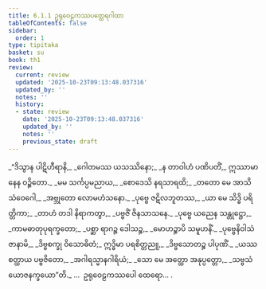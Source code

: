 ```yaml
---
title: 6.1.1 ဥရုဝေဠကဿပတ္ထေရဂါထာ
tableOfContents: false
sidebar:
  order: 1
type: tipitaka
basket: su
book: th1
review:
  current: review
  updated: '2025-10-23T09:13:48.037316'
  updated_by: ''
  notes: ''
  history:
  - state: review
    date: '2025-10-23T09:13:48.037316'
    updated_by: ''
    notes: ''
    previous_state: draft
---
```



<ReviewStatus review={frontmatter.review} showDetails={true} />

<HypothesisAnnotation frontmatter={frontmatter} />

<DynamicBreadcrumb />

<Division number="375" book="th1" e="ch" v="19" p="282">

<Paragraph number="643" type="verses" book="th1">
_“ဒိသွာန ပါဋိဟီရာနိ,_  
_ဂေါတမဿ ယသဿိနော;_  
_န တာဝါဟံ ပဏိပတိံ,_  
ဣဿာမာနေန ဝဉ္စိတော._  

</Paragraph>

</Division>
<Division number="376" book="th1" e="ch" v="19" p="282">

<Paragraph number="644" type="verses" book="th1">
_မမ သင်္ကပ္ပမညာယ,_  
_စောဒေသိ နရသာရထိ;_  
_တတော မေ အာသိ သံဝေဂေါ,_  
_အဗ္ဘုတော လောမဟံသနော._  

</Paragraph>

</Division>
<Division number="377" book="th1" e="ch" v="19" p="282">

<Paragraph number="645" type="verses" book="th1">
_ပုဗ္ဗေ ဇဋိလဘူတဿ,_  
_ယာ မေ သိဒ္ဓိ ပရိတ္တိကာ;_  
_တာဟံ တဒါ နိရာကတွာ,_  
_ပဗ္ဗဇိံ ဇိနသာသနေ._  

</Paragraph>

</Division>
<Division number="378" book="th1" e="ch" v="19" p="282">

<Paragraph number="646" type="verses" book="th1">
_ပုဗ္ဗေ ယညေန သန္တုဋ္ဌော,_  
_ကာမဓာတုပုရက္ခတော;_  
_ပစ္ဆာ ရာဂဉ္စ ဒေါသဉ္စ,_  
_မောဟဉ္စာပိ သမူဟနိံ._  

</Paragraph>

</Division>
<Division number="379" book="th1" e="ch" v="19" p="282">

<Paragraph number="647" type="verses" book="th1">
_ပုဗ္ဗေနိဝါသံ ဇာနာမိ,_  
_ဒိဗ္ဗစက္ခု ဝိသောဓိတံ;_  
ဣဒ္ဓိမာ ပရစိတ္တညူ,_  
_ဒိဗ္ဗသောတဉ္စ ပါပုဏိံ._  

</Paragraph>

</Division>
<Division number="380" book="th1" e="ch" v="19" p="282">

<Paragraph number="648" type="verses" book="th1">
_ယဿ စတ္ထာယ ပဗ္ဗဇိတော,_  
_အဂါရသ္မာနဂါရိယံ;_  
_သော မေ အတ္ထော အနုပ္ပတ္တော,_  
_သဗ္ဗသံယောဇနက္ခယော”တိ._  


</Paragraph>
</Division>

<Paragraph number="649" type="center" book="th1">
…  ဥရုဝေဠကဿပေါ ထေရော… .
</Paragraph>